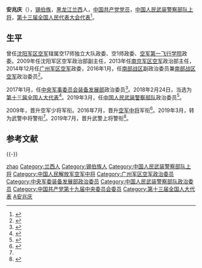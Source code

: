 '''安兆庆'''（{{bd|1957年|5月|||catIdx=A安}}），[[锡伯族|锡伯族]]，[[黑龙江省|黑龙江]][[兰西县|兰西]]人，[[中国共产党党员|中国共产党党员]]，[[中国人民解放军上将|中国人民武装警察部队上将]]，[[第十三届全国人民代表大会代表名单|第十三届全国人民代表大会代表]]<ref>{{cite news|title=全国人民代表大会|url=http://210.82.31.1:8084/delegate/viewDelegate.action?dbid=200813280026|accessdate=2018-05-29|archiveurl=https://web.archive.org/web/20180529202918/http://www.npc.gov.cn/delegate/viewDelegate.action?dbid=200813280026|archivedate=2018-05-29|dead-url=yes}}</ref>。

== 生平 ==
曾任[[中国人民解放军沈阳军区|沈阳军区]][[中国人民解放军沈阳军区空军|空军]]辖属空17师独立大队政委、空1师政委、[[中国人民解放军空军哈尔滨飞行学院|空军第一飞行学院]]政委。2009年任沈阳军区空军政治部副主任，2013年任[[中国人民解放军南京军区|南京军区]][[中国人民解放军南京军区空军|空军]]政治部主任，2014年12月任[[中国人民解放军广州军区|广州军区]][[中国人民解放军广州军区空军|空军]]政委，2016年1月，任[[中国人民解放军南部战区|南部战区]]副政治委员兼[[中国人民解放军南部战区空军|南部战区空军]]政治委员<ref>{{cite web|url=http://www.thepaper.cn/newsDetail_forward_1430294|title=徐安祥出任南部战区空军司令员，安兆庆任政委|date=2016-08-04|publisher=澎湃新闻|accessdate=2016-08-05|archiveurl=https://web.archive.org/web/20160409083546/http://www.thepaper.cn/newsDetail_forward_1430294|archivedate=2016-04-09|dead-url=yes}}</ref>。

2017年1月，任[[中央军事委员会装备发展部|中央军事委员会装备发展部]]政治委员<ref>{{cite news|title=南部战区空军政委安兆庆升任军委装备发展部政委|url=http://www.thepaper.cn/newsDetail_forward_1605134|accessdate=2017-02-05|work=澎湃新闻|archive-date=2021-02-16|archive-url=https://web.archive.org/web/20210216124939/https://www.thepaper.cn/newsDetail_forward_1605134|dead-url=no}}</ref>。2018年2月24日，当选为[[第十三届全国人大代表|第十三届全国人大代表]]<ref>{{Cite web|title=（受权发布）中华人民共和国第十三届全国人民代表大会代表名单-中新网|url=http://www.chinanews.com/gn/2018/02-25/8453959.shtml|accessdate=2021-02-13|work=中新网|archive-date=2018-02-27|archive-url=https://web.archive.org/web/20180227031724/http://www.chinanews.com/gn/2018/02-25/8453959.shtml|dead-url=no}}</ref>。2019年3月，任[[中国人民武装警察部队|中国人民武装警察部队]]政治委员<ref name="报道A">{{cite news|title=中央委员中将安兆庆已出任武警部队政委|url=http://news.sina.com.cn/c/2019-05-02/doc-ihvhiqax6289475.shtml|date=2019-05-02|accessdate=2019-05-04|work=新浪|archive-date=2020-08-06|archive-url=https://web.archive.org/web/20200806222146/http://news.sina.com.cn/c/2019-05-02/doc-ihvhiqax6289475.shtml|dead-url=no}}</ref>。

2009年，晋升空军少将军衔。2016年7月，晋升[[中国人民解放军中将|空军中将]]军衔<ref>{{cite web|url=http://www.thepaper.cn/newsDetail_forward_1509153|title=空军举行将官晋衔仪式：刘德伟安兆庆晋升中将，8人晋升少将|date=2016-08-04|publisher=澎湃新闻|accessdate=2016-08-05|archiveurl=https://web.archive.org/web/20160816202854/http://www.thepaper.cn/newsDetail_forward_1509153|archivedate=2016-08-16|dead-url=yes}}</ref>。2019年3月，转为武警中将警衔<ref name="报道A"/>。2019年7月，晋升武警上将警衔<ref>{{cite web|title=中央军委举行晋升仪式 10位军官警官晋升上将军衔|url=http://mil.news.sina.com.cn/china/2019-07-31/doc-ihytcerm7629200.shtml|publisher=新浪|accessdate=2019-07-31|date=2019-07-31|archivedate=2019-07-31|archiveurl=https://web.archive.org/web/20190731101723/http://mil.news.sina.com.cn/china/2019-07-31/doc-ihytcerm7629200.shtml|dead-url=no}}</ref>。

== 参考文献 ==
{{Reflist}}

{{-}}
{{start box}}
{{s-mil|pap}}
{{s-before|[[朱生岭|朱生岭]]}}
{{s-title|[[中国人民武装警察部队|中国人民武装警察部队]][[政治委员|政治委员]]|2019年3月－2022年1月}}
{{s-after|[[张红兵|张红兵]]}}
{{s-mil|pla}}
{{s-before|[[王洪尧|王洪尧]]}}
{{s-title|[[中央军事委员会装备发展部|中央军事委员会装备发展部]]政治委员|2017年1月－2019年3月}}
{{s-vac|next=}}
{{s-new}}
{{s-title|[[中国人民解放军南部战区空军|中国人民解放军南部战区空军]]政治委员|2016年1月－2017年1月}}
{{s-after|[[徐西盛|徐西盛]]}} 
{{s-before|[[胡秀堂|胡秀堂]]}}
{{s-title|[[中国人民解放军广州军区空军|中国人民解放军广州军区空军]]政治委员|2014年12月－2015年12月}}
{{s-none|机构撤销}}  
{{end box}}
{{中国人民武装警察部队政治委员}}
{{中国人民解放军上将/2019}}
{{中国人民武装警察部队上将}}

{{DEFAULTSORT:an zhaoqing}}
[[Category:安姓|zhao]]
[[Category:兰西人|Category:兰西人]]
[[Category:锡伯族人|Category:锡伯族人]]
[[Category:中国人民武装警察部队上将|Category:中国人民武装警察部队上将]]
[[Category:中国人民解放军空军中将|Category:中国人民解放军空军中将]]
[[Category:广州军区空军政治委员|Category:广州军区空军政治委员]]
[[Category:中央军委装备发展部政治委员|Category:中央军委装备发展部政治委员]]
[[Category:中国人民武装警察部队政治委员|Category:中国人民武装警察部队政治委员]]
[[Category:中国共产党第十九届中央委员会委员|Category:中国共产党第十九届中央委员会委员]]
[[Category:第十三届全国人大代表|Category:第十三届全国人大代表]]
[[Category:中国共产党党员|A安兆庆]]